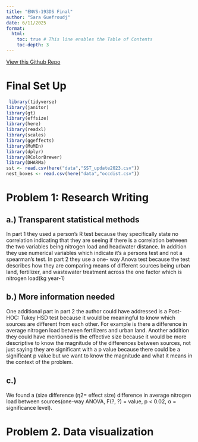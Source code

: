 ```yaml
---
title: "ENVS-193DS Final"
author: "Sara Guefroudj"
date: 6/11/2025
format:
  html:
    toc: true # This line enables the Table of Contents
    toc-depth: 3 
---
```

[View this Github Repo](https://github.com/Saraguef123/ENVS-193DS_spring-2025_final)

# Final Set Up

```r

 library(tidyverse)
library(janitor)
library(gt)
library(effsize)
library(here)
library(readxl)
library(scales)
library(ggeffects)
library(MuMIn)
library(dplyr)
library(RColorBrewer)
library(DHARMa)
sst <- read.csv(here("data","SST_update2023.csv"))
nest_boxes <- read.csv(here("data","occdist.csv"))

```

# Problem 1: Research Writing

## a.) Transparent statistical methods
In part 1 they used a person's R test because they specifically  state no correlation indicating that they are seeing if there is a correlation between the two variables being nitrogen load and headwater distance. In addition they use numerical variables which indicate it's a persons test and not a spearman's test. In part 2 they use a one- way Anova test because the test describes how they are comparing means of different sources being urban land, fertilizer, and wastewater treatment across the one factor which is nitrogen load(kg year-1)

## b.) More information needed
One additional part  in part 2 the author could have addressed is a Post-HOC: Tukey HSD test because it would be meaningful to know which sources are different from each other. For example is there a difference in average nitrogen load between fertilizers and urban land.
Another addition they could have mentioned is the effective size because it would be more descriptive to know the magnitude of the differences between sources, not just saying they are significant with a p value because there could be a significant p value but we want to  know the magnitude and what it means in the context of the problem.

## c.)
We found a (size difference (η2= effect size) difference in average nitrogen load between sources(one-way ANOVA, F(?, ?) = value, p < 0.02, α = significance level).


# Problem 2. Data visualization 

